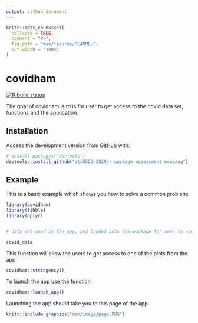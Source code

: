 ```yaml
---
output: github_document
---
```


<!-- README.md is generated from README.Rmd. Please edit that file -->

```r
knitr::opts_chunk$set(
  collapse = TRUE,
  comment = "#>",
  fig.path = "man/figures/README-",
  out.width = "100%"
)
```

# covidham

<!-- badges: start -->
[![R build status](https://github.com/etc5523-2020/r-package-assessment-msobanq/workflows/R-CMD-check/badge.svg)](https://github.com/etc5523-2020/r-package-assessment-msobanq/actions)
<!-- badges: end -->

The goal of covidham is to is for user to get access to the covid data set, functions and the application.

## Installation

<!-- You can install the released version of covidham from [CRAN](https://CRAN.R-project.org) with: -->

<!-- ``` r -->
<!-- install.packages("covidham") -->
<!-- ``` -->
Access the development version from [GitHub](https://github.com/etc5523-2020/r-package-assessment-msobanq) with:

``` r
# install.packages("devtools")
devtools::install_github("etc5523-2020/r-package-assessment-msobanq")
```
## Example

This is a basic example which shows you how to solve a common problem:

```r
library(covidham)
library(tibble)
library(dplyr)


# data set used in the app, and loaded into the package for user to use

covid_data 
```

This function will allow the users to get access to one of the plots from the app.

```r
covidham::stringency()
```

To launch the app use the function 

```r
covidham::launch_app()
```

Launching the app should take you to this page of the app

```r
knitr::include_graphics("man/image/page.PNG")
```



